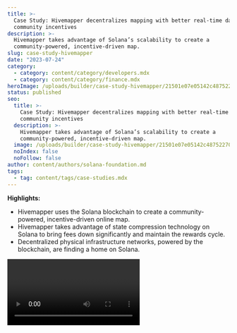 ```yaml
---
title: >-
  Case Study: Hivemapper decentralizes mapping with better real-time data and
  community incentives
description: >-
  Hivemapper takes advantage of Solana’s scalability to create a
  community-powered, incentive-driven map.
slug: case-study-hivemapper
date: "2023-07-24"
category:
  - category: content/category/developers.mdx
  - category: content/category/finance.mdx
heroImage: /uploads/builder/case-study-hivemapper/21501e07e05142c487522701c3d2d337.jpg
status: published
seo:
  title: >-
    Case Study: Hivemapper decentralizes mapping with better real-time data and
    community incentives
  description: >-
    Hivemapper takes advantage of Solana’s scalability to create a
    community-powered, incentive-driven map.
  image: /uploads/builder/case-study-hivemapper/21501e07e05142c487522701c3d2d337.jpg
  noIndex: false
  noFollow: false
author: content/authors/solana-foundation.md
tags:
  - tag: content/tags/case-studies.mdx
---
```


**Highlights:**

- Hivemapper uses the Solana blockchain to create a community-powered, incentive-driven online map.
- Hivemapper takes advantage of state compression technology on Solana to bring fees down significantly and maintain the rewards cycle.
- Decentralized physical infrastructure networks, powered by the blockchain, are finding a home on Solana.

<video url="https://youtu.be/PzNXP0w4xqU " />

Ariel Seidman first fell in love with maps in 2004, when he started work as a Director of Product Management for Yahoo! Maps. “Maps are that rare combination of art and utility,” he wrote in a recent blog post. “They are both incredibly beautiful and useful. Billions of people rely on maps every day of their lives.”

“Through the ups and downs, my mission has always been the same: Build the world’s best map,” he wrote. With Hivemapper, he’s using web3 to make it happen. “We’re a team of builders who are focused on utility and actually building something for the real world and for real people. Our mission is to build the world’s freshest decentralized map with transparent and aligned incentives at a fraction of the cost.”

Seidman first founded Hivemapper in 2015 with an eye toward using drones to build better maps, then pivoted to using dash cams instead. In November 2022, the company launched the Hivemapper Network: a user-driven global mapping network built on the Solana blockchain. Hivemapper’s users capture street-level imagery with the help of the company’s tailor-made dash cams, receiving HONEY tokens to incentivize data collection as they drive (and soon [as they bike](https://hivemapper.com/blog/Hivemapper's-Got-Talent/)). Hivemapper turns that crowdsourced data into a world map — one that’s constantly expanding and updating thanks to the flow of fresh data. Users can also earn tokens for providing quality assurance checks on routes mapped by others. In April, Hivemapper launched a simple game [designed to help train map AI](https://hivemapper.com/blog/hivemapper-map-ai-trainer-games-the-future-of-map-making/) to better recognize objects within images, providing another avenue for users to earn tokens. The network has already charted more than 2.4 million miles of unique roads.

“In the past, companies like Google have spent up to half a million dollars on dedicated mapping vehicles,” says Hivemapper’s Head of Operations Gabe Nelson. “It’s really expensive, and it’s also very centralized. The places that have good maps are determined by where those companies are willing to invest their resources. Meanwhile, people and businesses are relying on that data to make decisions, even when it’s really out of date.”

Hello! Use the editor to add your copy!

Hivemapper has tens of thousands — and soon, they hope, millions — of users who simply take images of the world as they drive around. And the recently announced [state compression capabilities](https://solana.com/news/state-compression-compressed-nfts-solana) on Solana are crucial for managing users at that scale, Nelson says.

“The inspiration of Hivemapper was to apply the principles of web3 and decentralization to the way that maps are collected,” Nelson says. “There are billions of people who travel throughout the world every day on cars, trucks, bikes, and motorcycles. And all of those people have the potential to collect data on the exact, current condition of all those roads. If a community wants a better map, they can go out and build it."

“The inspiration of Hivemapper was to apply the principles of web3 and decentralization to the way that maps are collected,” Nelson says. “There are billions of people who travel throughout the world every day on cars, trucks, bikes, and motorcycles. And all of those people have the potential to collect data on the exact, current condition of all those roads. If a community wants a better map, they can go out and build it."

> On the left is Google and the right is [@Hivemapper](https://twitter.com/Hivemapper?ref_src=twsrc%5Etfw) .
>
> ~10 yrs apart in Romania. [pic.twitter.com/VofBM91hZg](https://t.co/VofBM91hZg)
>
> — ariel seidman (@aseidman) [April 11, 2023](https://twitter.com/aseidman/status/1645875578762072070?ref_src=twsrc%5Etfw)

The Hivemapper marketplace rewards contributors for collecting data and doing QA to confirm images collected by others. It then offers its data to consumers as an alternative to Google Maps API. Millions of companies rely on Google Maps API to power their location data, and the service’s prices have increased substantially in recent years. Hivemapper’s first target clients are large entities that can integrate multiple sources of road data — logistics and mapping companies who can use Hivemapper’s growing database to improve the coverage and freshness of their existing data. Once the network gets close to 100 percent coverage, Nelson says, they’ll be able to compete directly with existing map products — first for apps that use Google Maps API, and then for individuals. (While a Waze-esque consumer product is certainly a long-term goal, Nelson says, Hivemapper’s current focus is business to business.)

“There’s a lot of frustration with the with the high cost and the low freshness of the incumbent solutions in the market, and we see a real opportunity to use the power of decentralization to come into the market with something that really hits on the Achilles heel of those incumbent solutions, something that has lower collection costs and has higher freshness,” Nelson says.

### Using Solana to build community-powered infrastructure

Hivemapper is part of a larger Decentralized Physical Infrastructure Networks (DePIN) movement, which aims to replace the many monopolies and centralized institutions that have become fixtures of industrialized society with more communal solutions.

![The Hivemapper S Dashcam](/uploads/builder/case-study-hivemapper/image-1.jpg)

_The Hivemapper Dashcam S. Courtesy: Hivemapper_

“Decentralized infrastructure is basically a broad category of projects that are attempting to build real physical infrastructure networks, and are using token incentives in the blockchain to help get that going,” explains Kuleen Nikmar, an ecosystem development lead at the Solana Foundation. “If you’re trying to do something like build a new map, and you’re starting from zero, that’s going to take a huge amount of money and time and effort across the globe. A project like Hivemapper can say hey, set up some hardware and help us do this, and we’ll reward you. It’s proven to be pretty effective, and it’s a really compelling way to get over that cold start problem.”

One of the best known DePIN projects is [Helium](https://solana.com/news/case-study-helium), which uses a decentralized global network of Hotspots to connect Internet of Things (IoT) devices. But other startups are working on decentralizing everything from the cloud to the power grid. In addition to being easier to get off the ground, Nikmar explains, DePIN projects have the potential to reward everyday people for helping to build the infrastructure they rely upon.

“If you think about maps as a concept, we’re literally talking about the world we all live in,” Nikmar says. “It seems really fitting to me that we should all contribute to our understanding of the world we live in collectively—and that if I contribute, then I should also get rewarded.”

In the four months since launching the network, Hivemapper has done more than 11 million transactions to reward users for map improvement and to burn tokens spent by companies that use the map data. Because QA testers can sign up from anywhere without participating in the dash cam data collection, the company has seen exponential growth in the scale of transactions. To do this, Hivemapper takes advantage of state compression, which [uses Merkle trees](https://solana.com/news/how-to-use-compressed-nfts-on-solana?ref=solana.ghost.io) to "compress" the verification of a data tree into a hash or fingerprint of its current state.

“The ability to compress those transactions with Merkle trees has been a huge enabler for us in terms of the cost and speed of maintaining that reward cycle,” Nelson says. Companies wishing to use Hivemapper’s maps will have to burn HONEY tokens, he explains, which will drive up their value and further incentivize dash cam users and QA testers to improve the map’s freshness.

“If we together can build an incredibly powerful map product for those end users, then those tokens are in high demand,” Nelson says. “It’s super early days. We've made amazing progress with more than three million miles of mapping, but we've got something like 40 million to go. We’ve got a long road ahead of us, but we’re focused on doing maps better than anyone has done them before."

